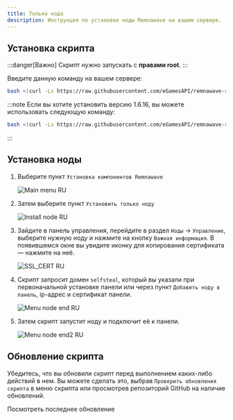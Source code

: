 ---
title: Только нода
description: Инструкция по установке ноды Remnawave на вашем сервере.
---


## Установка скрипта

:::danger[Важно]
Скрипт нужно запускать с **правами root**.
:::

Введите данную команду на вашем сервере:

```bash
bash <(curl -Ls https://raw.githubusercontent.com/eGamesAPI/remnawave-reverse-proxy/refs/heads/main/install_remnawave.sh)
```

:::note
Если вы хотите установить версию 1.6.16, вы можете использовать следующую команду:

```bash
bash <(curl -Ls https://raw.githubusercontent.com/eGamesAPI/remnawave-reverse-proxy/refs/tags/v.1.7.5/install_remnawave.sh)
```
:::

## Установка ноды

<Steps>

1. Выберите пункт `Установка компонентов Remnawave`

    ![Main menu RU](https://raw.githubusercontent.com/eGamesAPI/remnawave-reverse-proxy/refs/heads/main/docs/src/assets/ru/main_menu.webp)

2. Затем выберите пункт `Установить только ноду`

    ![Install node RU](https://raw.githubusercontent.com/eGamesAPI/remnawave-reverse-proxy/refs/heads/main/docs/src/assets/ru/install_node.webp)

3. Зайдите в панель управления, перейдите в раздел `Ноды` → `Управление`, выберите нужную ноду и нажмите на кнопку `Важная информация`. В появившемся окне вы увидите иконку для копирования сертификата — нажмите на неё.

    ![SSL_CERT RU](https://raw.githubusercontent.com/eGamesAPI/remnawave-reverse-proxy/refs/heads/main/docs/src/assets/ru/ssl_cert.webp)

4. Скрипт запросит домен `selfsteal`, который вы указали при первоначальной установке панели или через пункт `Добавить ноду в панель`, ip-адрес и сертификат панели.

    ![Menu node end RU](https://raw.githubusercontent.com/eGamesAPI/remnawave-reverse-proxy/refs/heads/main/docs/src/assets/ru/menu_node_end.webp)

5. Затем скрипт запустит ноду и подключит её к панели.

    ![Menu node end2 RU](https://raw.githubusercontent.com/eGamesAPI/remnawave-reverse-proxy/refs/heads/main/docs/src/assets/ru/menu_node_end2.webp)

</Steps>

## Обновление скрипта

Убедитесь, что вы обновили скрипт перед выполнением каких-либо действий в нем. Вы можете сделать это, выбрав `Проверить обновления скрипта` в меню скрипта или просмотрев репозиторий GitHub на наличие обновлений.

<div style={{ display: 'flex', flexDirection: 'column', alignItems: 'center', gap: '1rem', textAlign: 'center' }}>
    <LinkButton
        href="https://github.com/eGamesAPI/remnawave-reverse-proxy/releases/latest"
        icon="github"
        iconPlacement="start"
    >
        Посмотреть последнее обновление
    </LinkButton>
</div>